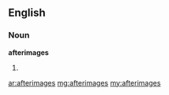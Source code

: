 ==English==
===Noun===
'''afterimages'''
#{{plural of|[[afterimage]]}}

[[ar:afterimages]]
[[mg:afterimages]]
[[my:afterimages]]